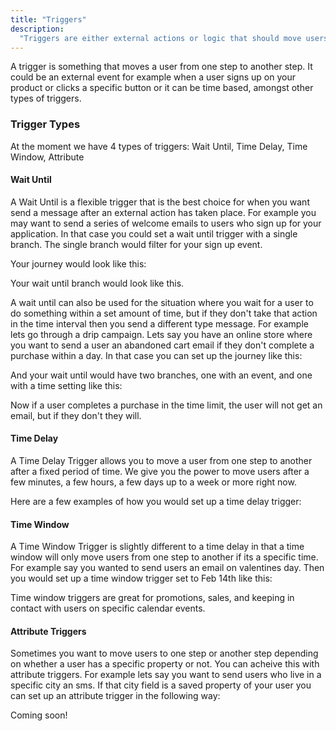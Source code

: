 ```yaml
---
title: "Triggers"
description:
  "Triggers are either external actions or logic that should move users from one step or message to another"
---
```


A trigger is something that moves a user from one step to another step. It could be an external event for example when a user signs up on your product or clicks a specific button or it can be time based, amongst other types of triggers.

### Trigger Types

At the moment we have 4 types of triggers: Wait Until, Time Delay, Time Window, Attribute

#### Wait Until

A Wait Until is a flexible trigger that is the best choice for when you want send a message after an external action has taken place. For example you may want to send a series of welcome emails to users who sign up for your application. In that case you could set a wait until trigger with a single branch. The single branch would filter for your sign up event. 

Your journey would look like this:

Your wait until branch would look like this.

A wait until can also be used for the situation where you wait for a user to do something within a set amount of time, but if they don't take that action in the time interval then you send a different type message. For example lets go through a drip campaign. Lets say you have an online store where you want to send a user an abandoned cart email if they don't complete a purchase within a day. In that case you can set up the journey like this:

And your wait until would have two branches, one with an event, and one with a time setting like this:

Now if a user completes a purchase in the time limit, the user will not get an email, but if they don't they will.

#### Time Delay

A Time Delay Trigger allows you to move a user from one step to another after a fixed period of time. We give you the power to move users after a few minutes, a few hours, a few days up to a week or more right now.

Here are a few examples of how you would set up a time delay trigger:

#### Time Window

A Time Window Trigger is slightly different to a time delay in that a time window will only move users from one step to another if its a specific time. For example say you wanted to send users an email on valentines day. Then you would set up a time window trigger set to Feb 14th like this:

Time window triggers are great for promotions, sales, and keeping in contact with users on specific calendar events.

#### Attribute Triggers

Sometimes you want to move users to one step or another step depending on whether a user has a specific property or not. You can acheive this with attribute triggers. For example lets say you want to send users who live in a specific city an sms. If that city field is a saved property of your user you can set up an attribute trigger in the following way:



<Warning>Coming soon!</Warning>
